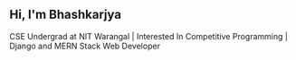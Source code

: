 <h2> Hi, I'm Bhashkarjya </h2>

CSE Undergrad at NIT Warangal | Interested In Competitive Programming | Django and MERN Stack Web Developer